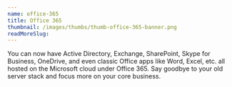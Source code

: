 ```yaml
---
name: office-365
title: Office 365
thumbnail: /images/thumbs/thumb-office-365-banner.png
readMoreSlug:
---
```


You can now have Active Directory, Exchange, SharePoint, Skype for Business, OneDrive, and even classic Office apps like Word, Excel, etc. all hosted on the Microsoft cloud under Office 365. Say goodbye to your old server stack and focus more on your core business.